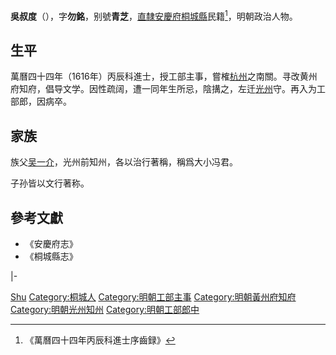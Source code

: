 {{Otheruses|other=名为吴叔度的其他人物|吴璇}}

'''吳叔度'''（{{bd|？||？|}}），字'''勿銘'''，别號'''青芝'''，[[直隸|直隸]][[安慶府|安慶府]][[桐城縣|桐城縣]]民籍<ref>《萬曆四十四年丙辰科進士序齒録》</ref>，明朝政治人物。

== 生平 ==
萬曆四十四年（1616年）丙辰科進士，授工部主事，嘗榷[[杭州|杭州]]之南關。寻改黄州府知府，倡导文学。因性疏阔，遭一同年生所忌，陰搆之，左迁[[光州|光州]]守。再入为工部郎，因病卒。

== 家族 ==
族父[[吴一介|吴一介]]，光州前知州，各以治行著稱，稱爲大小冯君。

子孙皆以文行著称。

==參考文獻==
{{reflist}}
*《安慶府志》
*《桐城縣志》

{{start box}}
{{s-off}}
{{s-before|[[馬人龍|馬人龍]]}}
{{s-title|明朝黃州府知府|天啟年間}}
{{s-after|[[胡維霖|胡維霖]]}}
|-
{{s-before|[[張國卿|張國卿]]}}
{{s-title|明朝光州知州|天啟年間－1629年}}
{{s-after|[[楊子鳳|楊子鳳]]}}
{{end box}}

{{萬曆四十四年丙辰科殿試金榜}}

{{Authority control}}

{{DEFAULTSORT:Wu吳}}
[[Category:吳姓|Shu]]
[[Category:桐城人|Category:桐城人]]
[[Category:明朝工部主事|Category:明朝工部主事]]
[[Category:明朝黃州府知府|Category:明朝黃州府知府]]
[[Category:明朝光州知州|Category:明朝光州知州]]
[[Category:明朝工部郎中|Category:明朝工部郎中]]
